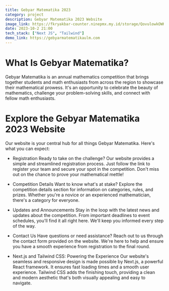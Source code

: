 ```yaml
---
title: Gebyar Matematika 2023
category: project
description: Gebyar Matematika 2023 Website
image_link: https://fkryakbar-counter.ninepmx.my.id/storage/QovulowkOWKG4JkgGa71QvaalyXz1tLo9szdL2Ha.png
date: 2023-10-2 21:00
tech_stack: ["Next JS", "Tailwind"]
demo_link: https://gebyarmatematikaulm.com
---
```


# What Is Gebyar Matematika?

Gebyar Matematika is an annual mathematics competition that brings together students and math enthusiasts from across the region to showcase their mathematical prowess. It's an opportunity to celebrate the beauty of mathematics, challenge your problem-solving skills, and connect with fellow math enthusiasts.

# Explore the Gebyar Matematika 2023 Website

Our website is your central hub for all things Gebyar Matematika. Here's what you can expect:

- Registration
  Ready to take on the challenge? Our website provides a simple and streamlined registration process. Just follow the link to register your team and secure your spot in the competition. Don't miss out on the chance to prove your mathematical mettle!

- Competition Details
  Want to know what's at stake? Explore the competition details section for information on categories, rules, and prizes. Whether you're a novice or an experienced mathematician, there's a category for everyone.

- Updates and Announcements
  Stay in the loop with the latest news and updates about the competition. From important deadlines to event schedules, you'll find it all right here. We'll keep you informed every step of the way.

- Contact Us
  Have questions or need assistance? Reach out to us through the contact form provided on the website. We're here to help and ensure you have a smooth experience from registration to the final round.

- Next.js and Tailwind CSS: Powering the Experience
  Our website's seamless and responsive design is made possible by Next.js, a powerful React framework. It ensures fast loading times and a smooth user experience. Tailwind CSS adds the finishing touch, providing a clean and modern aesthetic that's both visually appealing and easy to navigate.
